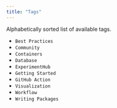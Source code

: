 ```yaml
---
title: "Tags"
---
```


Alphabetically sorted list of available tags.

- `Best Practices`
- `Community`
- `Containers`
- `Database`
- `ExperimentHub`
- `Getting Started`
- `GitHub Action`
- `Visualization`
- `Workflow`
- `Writing Packages`
